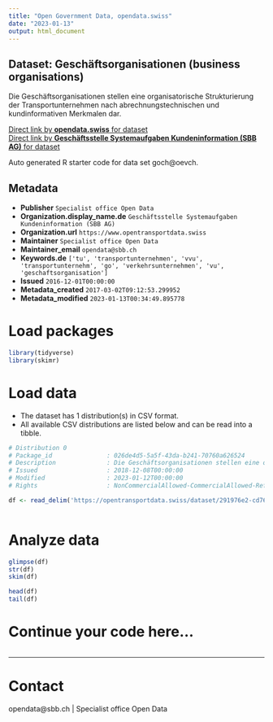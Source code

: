 ```yaml
---
title: "Open Government Data, opendata.swiss"
date: "2023-01-13"
output: html_document
---
```


## Dataset: Geschäftsorganisationen (business organisations)

Die Geschäftsorganisationen stellen eine organisatorische Strukturierung der Transportunternehmen nach abrechnungstechnischen und kundinformativen Merkmalen dar.

[Direct link by **opendata.swiss** for dataset](https://opendata.swiss/de/dataset/geschaftsorganisationen-business-organisations)<br>
[Direct link by **Geschäftsstelle Systemaufgaben Kundeninformation (SBB AG)** for dataset](https://opentransportdata.swiss/dataset/goch)

Auto generated R starter code for data set goch@oevch.

## Metadata

- **Publisher** `Specialist office Open Data`
- **Organization.display_name.de** `Geschäftsstelle Systemaufgaben Kundeninformation (SBB AG)`
- **Organization.url** `https://www.opentransportdata.swiss`
- **Maintainer** `Specialist office Open Data`
- **Maintainer_email** `opendata@sbb.ch`
- **Keywords.de** `['tu', 'transportunternehmen', 'vvu', 'transportunternehm', 'go', 'verkehrsunternehmen', 'vu', 'geschaftsorganisation']`
- **Issued** `2016-12-01T00:00:00`
- **Metadata_created** `2017-03-02T09:12:53.299952`
- **Metadata_modified** `2023-01-13T00:34:49.895778`


# Load packages

```r

library(tidyverse)
library(skimr)

```

# Load data

-   The dataset has 1 distribution(s) in CSV format.
-   All available CSV distributions are listed below and can be read into a tibble.

```r

# Distribution 0
# Package_id               : 026de4d5-5a5f-43da-b241-70760a626524
# Description              : Die Geschäftsorganisationen stellen eine organisatorische Strukturierung der Transprotunternehmen nach abrechnungstechnischen und kundinformativen Merkmalen dar.
# Issued                   : 2018-12-08T00:00:00
# Modified                 : 2023-01-12T00:00:00
# Rights                   : NonCommercialAllowed-CommercialAllowed-ReferenceRequired

df <- read_delim('https://opentransportdata.swiss/dataset/291976e2-cd76-4b9f-a1c0-40da0cd45347/resource/b666fdb6-5631-42e1-8a33-09bc7aebd1d9/download/go-liste.csv')



```

# Analyze data

```r

glimpse(df)
str(df)
skim(df)

head(df)
tail(df)

```

# Continue your code here...

```r

```

------------------------------------------------------------------------

# Contact

opendata@sbb.ch | Specialist office Open Data

